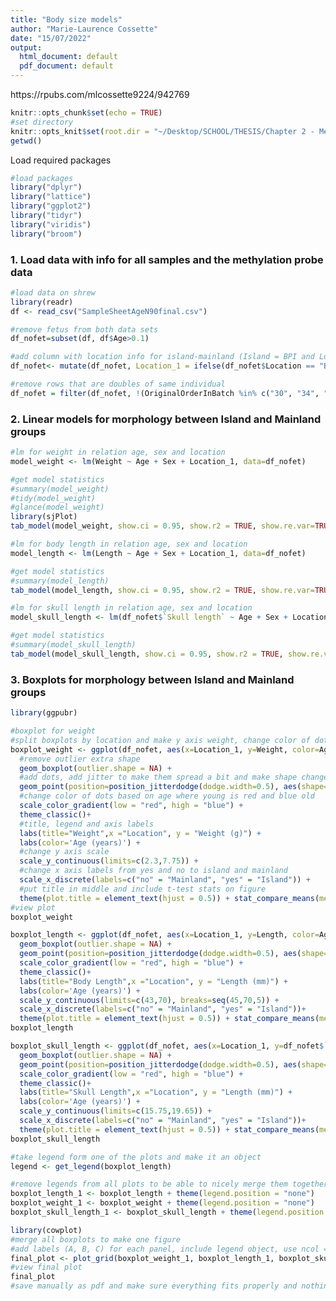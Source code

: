 ```yaml
---
title: "Body size models"
author: "Marie-Laurence Cossette"
date: "15/07/2022"
output:
  html_document: default
  pdf_document: default
---
```


https://rpubs.com/mlcossette9224/942769

```r
knitr::opts_chunk$set(echo = TRUE)
#set directory
knitr::opts_knit$set(root.dir = "~/Desktop/SCHOOL/THESIS/Chapter 2 - Methyl/PAPER/Gitlab uploads")
getwd()
```

Load required packages
```r
#load packages
library("dplyr")
library("lattice")
library("ggplot2")
library("tidyr")
library("viridis")
library("broom")
```

### 1. Load data with info for all samples and the methylation probe data
```r

#load data on shrew
library(readr)
df <- read_csv("SampleSheetAgeN90final.csv")

#remove fetus from both data sets
df_nofet=subset(df, df$Age>0.1)

#add column with location info for island-mainland (Island = BPI and Long Island, mainland = other populations )
df_nofet<- mutate(df_nofet, Location_1 = ifelse(df_nofet$Location == "Bon Portage Island Nova Scotia" | df_nofet$Location == "Long Island Nova Scotia", "yes", "no"))

#remove rows that are doubles of same individual
df_nofet = filter(df_nofet, !(OriginalOrderInBatch %in% c("30", "34", "36", "37", "38", "39", "40", "41", "42", "43", "44")))
```

### 2. Linear models for morphology between Island and Mainland groups
```r
#lm for weight in relation age, sex and location
model_weight <- lm(Weight ~ Age + Sex + Location_1, data=df_nofet)

#get model statistics
#summary(model_weight)
#tidy(model_weight)
#glance(model_weight)
library(sjPlot)
tab_model(model_weight, show.ci = 0.95, show.r2 = TRUE, show.re.var=TRUE)

#lm for body length in relation age, sex and location
model_length <- lm(Length ~ Age + Sex + Location_1, data=df_nofet)

#get model statistics
#summary(model_length)
tab_model(model_length, show.ci = 0.95, show.r2 = TRUE, show.re.var=TRUE)

#lm for skull length in relation age, sex and location
model_skull_length <- lm(df_nofet$`Skull length` ~ Age + Sex + Location_1, data=df_nofet)

#get model statistics
#summary(model_skull_length)
tab_model(model_skull_length, show.ci = 0.95, show.r2 = TRUE, show.re.var=TRUE)


```

### 3. Boxplots for morphology between Island and Mainland groups
```r
library(ggpubr)

#boxplot for weight
#split boxplots by location and make y axis weight, change color of dots based on age
boxplot_weight <- ggplot(df_nofet, aes(x=Location_1, y=Weight, color=Age)) + 
  #remove outlier extra shape
  geom_boxplot(outlier.shape = NA) +
  #add dots, add jitter to make them spread a bit and make shape change by sex
  geom_point(position=position_jitterdodge(dodge.width=0.5), aes(shape=Sex)) +
  #change color of dots based on age where young is red and blue old
  scale_color_gradient(low = "red", high = "blue") +
  theme_classic()+
  #title, legend and axis labels
  labs(title="Weight",x ="Location", y = "Weight (g)") +
  labs(color='Age (years)') +
  #change y axis scale
  scale_y_continuous(limits=c(2.3,7.75)) +
  #change x axis labels from yes and no to island and mainland
  scale_x_discrete(labels=c("no" = "Mainland", "yes" = "Island")) +
  #put title in middle and include t-test stats on figure
  theme(plot.title = element_text(hjust = 0.5)) + stat_compare_means(method = "t.test", label.x=1.25)
#view plot
boxplot_weight

boxplot_length <- ggplot(df_nofet, aes(x=Location_1, y=Length, color=Age)) + 
  geom_boxplot(outlier.shape = NA) +
  geom_point(position=position_jitterdodge(dodge.width=0.5), aes(shape=Sex)) +
  scale_color_gradient(low = "red", high = "blue") +
  theme_classic()+
  labs(title="Body Length",x ="Location", y = "Length (mm)") +
  labs(color='Age (years)') +
  scale_y_continuous(limits=c(43,70), breaks=seq(45,70,5)) +
  scale_x_discrete(labels=c("no" = "Mainland", "yes" = "Island"))+
  theme(plot.title = element_text(hjust = 0.5)) + stat_compare_means(method = "t.test", label.x=1.25)
boxplot_length

boxplot_skull_length <- ggplot(df_nofet, aes(x=Location_1, y=df_nofet$`Skull length`, color=Age)) + 
  geom_boxplot(outlier.shape = NA) +
  geom_point(position=position_jitterdodge(dodge.width=0.5), aes(shape=Sex)) +
  scale_color_gradient(low = "red", high = "blue") +
  theme_classic()+
  labs(title="Skull Length",x ="Location", y = "Length (mm)") +
  labs(color='Age (years)') +
  scale_y_continuous(limits=c(15.75,19.65)) +
  scale_x_discrete(labels=c("no" = "Mainland", "yes" = "Island"))+
  theme(plot.title = element_text(hjust = 0.5)) + stat_compare_means(method = "t.test", label.x=1.25)
boxplot_skull_length

#take legend form one of the plots and make it an object
legend <- get_legend(boxplot_length) 

#remove legends from all plots to be able to nicely merge them together
boxplot_length_1 <- boxplot_length + theme(legend.position = "none")
boxplot_weight_1 <- boxplot_weight + theme(legend.position = "none")
boxplot_skull_length_1 <- boxplot_skull_length + theme(legend.position = "none")

library(cowplot)
#merge all boxplots to make one figure
#add labels (A, B, C) for each panel, include legend object, use ncol = 4 to put all plots side by side and select widths for each panel (make legend smaller to the side)
final_plot <- plot_grid(boxplot_weight_1, boxplot_length_1, boxplot_skull_length_1, labels = c('A', 'B', 'C'), legend, ncol = 4,  rel_widths = c(0.75, 0.75, 0.75, 0.3))
#view final plot
final_plot
#save manually as pdf and make sure everything fits properly and nothing is cut off in final plot
```

